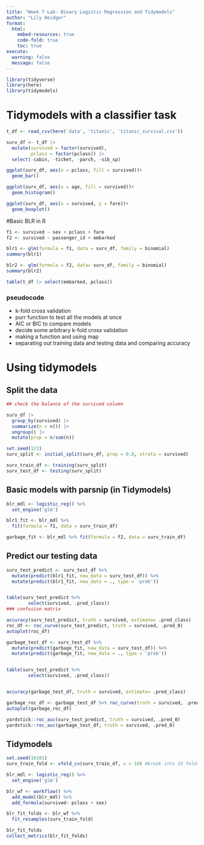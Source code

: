 ```yaml
---
title: "Week 7 Lab- Binary Logistic Regression and Tidymodels"
author: "Lily Heidger"
format: 
  html:
    embed-resources: true
    code-fold: true
    toc: true
execute:
  warning: false
  message: false
---
```

```r
library(tidyverse)
library(here)
library(tidymodels)
```

# Tidymodels with a classifier task

```r
t_df <- read_csv(here('data', 'titanic', 'titanic_survival.csv'))

surv_df <- t_df |>
  mutate(survived = factor(survived), 
         pclass = factor(pclass)) |>
  select(-cabin, -ticket, -parch, -sib_sp)

ggplot(surv_df, aes(x = pclass, fill = survived))+
  geom_bar()

ggplot(surv_df, aes(x = age, fill = survived))+
  geom_histogram()

ggplot(surv_df, aes(x = survived, y = fare))+
  geom_boxplot()
```

#Basic BLR in R

```r
f1 <- survived ~ sex + pclass + fare
f2 <- survived ~ passenger_id + embarked

blr1 <- glm(formula = f1, data = surv_df, family = binomial)
summary(blr1)

blr2 <- glm(formula = f2, data= surv_df, family = binomial)
summary(blr2)

table(t_df |> select(embarked, pclass))
```


### pseudocode 

* k-fold cross validation
* purr function to test all the models at once
* AIC or BIC to compare models 
* decide some arbitrary k-fold cross validation
* making a function and using map
* separating out training data and testing data and comparing accuracy

# Using tidymodels

## Split the data

```r
## check the balance of the survived column

surv_df |>
  group_by(survived) |>
  summarize(n = n()) |>
  ungroup() |>
  mutate(prop = n/sum(n))

set.seed(123)
surv_split <- initial_split(surv_df, prop = 0.8, strata = survived)

surv_train_df <- training(surv_split)
surv_test_df <- testing(surv_split)

```

## Basic models with parsnip (in Tidymodels)

```r

blr_mdl <- logistic_reg() %>% 
  set_engine('glm') 

blr1_fit <- blr_mdl %>% 
  fit(formula = f1, data = surv_train_df)

garbage_fit <- blr_mdl %>% fit(formula = f2, data = surv_train_df)

```


## Predict our testing data

```r
surv_test_predict <- surv_test_df %>% 
  mutate(predict(blr1_fit, new_data = surv_test_df)) %>% 
  mutate(predict(blr1_fit, new_data = ., type = 'prob'))


table(surv_test_predict %>% 
        select(survived, .pred_class))
### confusion matrix
```


```r
accuracy(surv_test_predict, truth = survived, estimate= .pred_class) 
roc_df <- roc_curve(surv_test_predict, truth = survived, .pred_0)
autoplot(roc_df)

```

```r
garbage_test_df <- surv_test_df %>% 
  mutate(predict(garbage_fit, new_data = surv_test_df)) %>% 
  mutate(predict(garbage_fit, new_data = ., type = 'prob'))


table(surv_test_predict %>% 
        select(survived, .pred_class))


accuracy(garbage_test_df, truth = survived, estimate= .pred_class) 

garbage_roc_df <- garbage_test_df %>% roc_curve(truth = survived, .pred_0)
autoplot(garbage_roc_df)

yardstick::roc_auc(surv_test_predict, truth = survived, .pred_0)
yardstick::roc_auc(garbage_test_df, truth = survived, .pred_0)
```


## Tidymodels

```r
set.seed(10101)
surv_train_fold <- vfold_cv(surv_train_df, v = 10) #break into 10 folds
```

```r
blr_mdl <- logistic_reg() %>% 
  set_engine('glm')

blr_wf <- workflow() %>% 
  add_model(blr_mdl) %>% 
  add_formula(survived~ pclass + sex)

blr_fit_folds <- blr_wf %>% 
  fit_resamples(surv_train_fold)

blr_fit_folds
collect_metrics(blr_fit_folds)


```

